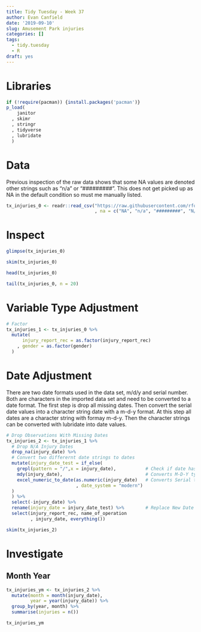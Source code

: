 ```yaml
---
title: Tidy Tuesday - Week 37
author: Evan Canfield
date: '2019-09-10'
slug: Amusement Park injuries
categories: []
tags:
  - tidy.tuesday
  - R
draft: yes
---
```


# Libraries
```r
if (!require(pacman)) {install.packages('pacman')} 
p_load(
    janitor
  , skimr
  , stringr
  , tidyverse
  , lubridate
  )
```

# Data
Previous inspection of the raw data shows that some NA values are denoted other strings such as "n/a" or "#########". This does not get picked up as NA in the default condition so must me manually listed.
```r
tx_injuries_0 <- readr::read_csv("https://raw.githubusercontent.com/rfordatascience/tidytuesday/master/data/2019/2019-09-10/tx_injuries.csv"
                                 , na = c("NA", "n/a", "#########", "N/A", "na"))
```

# Inspect
```r
glimpse(tx_injuries_0)
```

```r
skim(tx_injuries_0)
```

```r
head(tx_injuries_0)

tail(tx_injuries_0, n = 20)
```

# Variable Type Adjustment
```r
# Factor
tx_injuries_1 <- tx_injuries_0 %>% 
  mutate(
      injury_report_rec = as.factor(injury_report_rec)
    , gender = as.factor(gender)
  )
```

# Date Adjustment
There are two date formats used in the data set, m/d/y and serial number. Both are characters in the imported data set and need to be converted to a date format. The first step is drop all missing dates. Then convert the serial date values into a character string date with a m-d-y format. At this step all dates are a character string with formay m-d-y. Then the character strings can be converted with lubridate into date values.
```r
# Drop Observations With Missing Dates
tx_injuries_2 <- tx_injuries_1 %>%
  # Drop N/A Injury Dates
  drop_na(injury_date) %>% 
  # Convert two differernt date strings to dates
  mutate(injury_date_test = if_else(
    grepl(pattern = "/",x = injury_date),           # Check if date has the character "/ to determine format                         
    mdy(injury_date),                               # Converts M-D-Y type dates
    excel_numeric_to_date(as.numeric(injury_date)   # Converts Serial type dates
                          , date_system = "modern")
  )
  ) %>% 
  select(-injury_date) %>% 
  rename(injury_date = injury_date_test) %>%        # Replace New Date
  select(injury_report_rec, name_of_operation
         , injury_date, everything())

skim(tx_injuries_2)
```

# Investigate
## Month Year
```r
tx_injuries_ym <- tx_injuries_2 %>% 
  mutate(month = month(injury_date),
         year = year(injury_date)) %>% 
  group_by(year, month) %>% 
  summarise(injuries = n())

tx_injuries_ym
```


